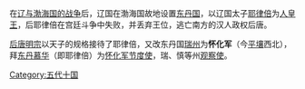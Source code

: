 在[[辽与渤海国的战争|辽与渤海国的战争]]后，辽国在渤海国故地设置[[东丹国|东丹国]]，以辽国太子[[耶律倍|耶律倍]]为[[人皇王|人皇王]]，后耶律倍在宫廷斗争中失败，并丢弃王位，逃亡南方的汉人政权后唐。

[[后唐明宗|后唐明宗]]以天子的规格接待了耶律倍，又改东丹国[[瑞州|瑞州]]为'''怀化军'''（今[[平壤|平壤]]西北），拜[[东丹慕华|东丹慕华]]（即耶律倍）为[[怀化军节度使|怀化军节度使]]，瑞、慎等州[[观察使|观察使]]。

[[Category:五代十国|Category:五代十国]]